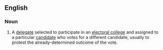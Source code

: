 ==English==
{{wikipedia}}

===Noun===
{{en-noun|head=[[faithless]] [[elector]]}}
# {{lb|en|US|politics}} A [[delegate]] selected to participate in an [[electoral college]] and assigned to a particular [[candidate]] who votes for a different candidate, usually to protest the already-determined outcome of the vote.